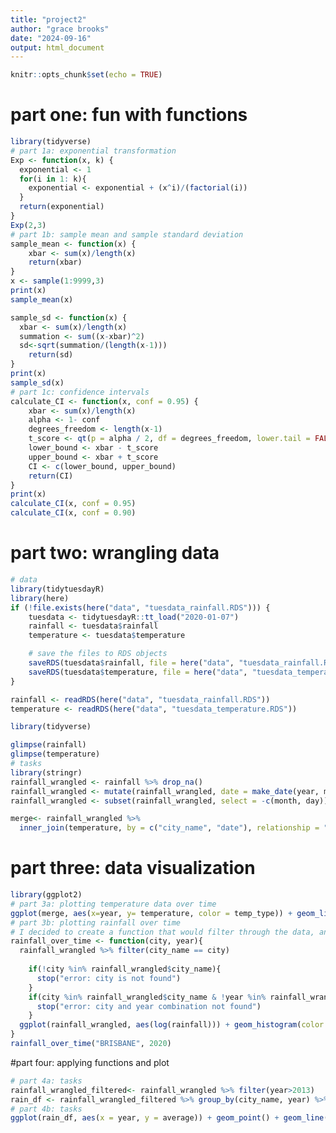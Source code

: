---
title: "project2"
author: "grace brooks"
date: "2024-09-16"
output: html_document
---
```{r setup, include=FALSE}
knitr::opts_chunk$set(echo = TRUE)
```

# part one: fun with functions
```{r}
library(tidyverse)
# part 1a: exponential transformation
Exp <- function(x, k) {
  exponential <- 1
  for(i in 1: k){
    exponential <- exponential + (x^i)/(factorial(i))
  }
  return(exponential)
}
Exp(2,3)
# part 1b: sample mean and sample standard deviation
sample_mean <- function(x) {
    xbar <- sum(x)/length(x)
    return(xbar)
}
x <- sample(1:9999,3)
print(x)
sample_mean(x)

sample_sd <- function(x) {
  xbar <- sum(x)/length(x)
  summation <- sum((x-xbar)^2)
  sd<-sqrt(summation/(length(x-1)))
    return(sd)
}
print(x)
sample_sd(x)
# part 1c: confidence intervals
calculate_CI <- function(x, conf = 0.95) {
    xbar <- sum(x)/length(x)
    alpha <- 1- conf
    degrees_freedom <- length(x-1)
    t_score <- qt(p = alpha / 2, df = degrees_freedom, lower.tail = FALSE)
    lower_bound <- xbar - t_score
    upper_bound <- xbar + t_score
    CI <- c(lower_bound, upper_bound)
    return(CI)
}
print(x)
calculate_CI(x, conf = 0.95)
calculate_CI(x, conf = 0.90)
```

# part two: wrangling data
```{r}
# data
library(tidytuesdayR)
library(here)
if (!file.exists(here("data", "tuesdata_rainfall.RDS"))) {
    tuesdata <- tidytuesdayR::tt_load("2020-01-07")
    rainfall <- tuesdata$rainfall
    temperature <- tuesdata$temperature

    # save the files to RDS objects
    saveRDS(tuesdata$rainfall, file = here("data", "tuesdata_rainfall.RDS"))
    saveRDS(tuesdata$temperature, file = here("data", "tuesdata_temperature.RDS"))
}

rainfall <- readRDS(here("data", "tuesdata_rainfall.RDS"))
temperature <- readRDS(here("data", "tuesdata_temperature.RDS"))

library(tidyverse)

glimpse(rainfall)
glimpse(temperature)
# tasks
library(stringr)
rainfall_wrangled <- rainfall %>% drop_na() 
rainfall_wrangled <- mutate(rainfall_wrangled, date = make_date(year, month, day)) 
rainfall_wrangled <- subset(rainfall_wrangled, select = -c(month, day)) %>% mutate(city_name= toupper(city_name))

merge<- rainfall_wrangled %>% 
  inner_join(temperature, by = c("city_name", "date"), relationship = "many-to-many")
```

# part three: data visualization
```{r}
library(ggplot2)
# part 3a: plotting temperature data over time
ggplot(merge, aes(x=year, y= temperature, color = temp_type)) + geom_line() + xlim(2014,2019)+ labs(title = "Minimum and Maximum Temperatures since 2014", subtitle = "Temperatures in 5 Austrailian Cities since 2014", caption = "Grace Brooks", x = "Time in Years", y = "Min and Max Temperatures") + facet_wrap(~city_name) + theme_dark() + theme(axis.text.x = element_text(size = 8, angle = 90))
# part 3b: plotting rainfall over time
# I decided to create a function that would filter through the data, and stop if the condition was not met. So, first, the city entered was compared to the city names in the wrangled data set, and if not found the function would shut down. Then, if the city name is found, the same was done with years, where if the city and year combination did not exist the function would shut down. After scanned for these conditions, the function will create a histogram for the desired city and year if the data exists. 
rainfall_over_time <- function(city, year){
  rainfall_wrangled %>% filter(city_name == city)
  
    if(!city %in% rainfall_wrangled$city_name){
      stop("error: city is not found")  
    }
    if(city %in% rainfall_wrangled$city_name & !year %in% rainfall_wrangled$year){
      stop("error: city and year combination not found")
    }
  ggplot(rainfall_wrangled, aes(log(rainfall))) + geom_histogram(color = "skyblue", bins=12) + labs(title = "Log Values of Rainfall", subtitle = "Looking at the log value of rainfall in specific cities and years", caption = "Grace Brooks, data from tidytuesdayR", x= "Density (Log Value)", y="Rainfall Amount") + theme_dark()
}
rainfall_over_time("BRISBANE", 2020)
```

#part four: applying functions and plot
```{r}
# part 4a: tasks
rainfall_wrangled_filtered<- rainfall_wrangled %>% filter(year>2013)
rain_df <- rainfall_wrangled_filtered %>% group_by(city_name, year) %>% summarise(average = sample_mean(rainfall), stand_dev = sample_sd(rainfall), lower_bound = first(calculate_CI(rainfall, conf = 0.95)), upper_bound = last(calculate_CI(rainfall, conf = 0.95)))
# part 4b: tasks
ggplot(rain_df, aes(x = year, y = average)) + geom_point() + geom_line(aes(group = city_name), color = "skyblue") + geom_errorbar(aes(ymin = lower_bound, ymax = upper_bound), color = "lightpink") + facet_wrap(~city_name, scales = "free_x") + labs(title = "Average Rainfall since 2014", subtitle = "average rainfall in various cities since 2014 with 95% confidence intervals", caption = "Grace Brooks, data from tidytuesdayR", x = "Time in Years", y = "Average Rainfall") + theme_dark()
```

